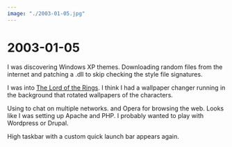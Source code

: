 ```yaml
---
image: "./2003-01-05.jpg"
---
```


# 2003-01-05

I was discovering Windows XP themes. Downloading random <W page="MSSTYLES"
text=".msstyles"/> files from the internet and patching a .dll to skip checking
the style file signatures.

I was into [The Lord of the Rings](https://www.imdb.com/title/tt0120737/). I
think I had a wallpaper changer running in the background that rotated
wallpapers of the characters.

Using <W page="Trillian_(software)" text="Trillian"/> to chat on multiple
networks. and Opera for browsing the web. Looks like I was setting up Apache
and PHP. I probably wanted to play with Wordpress or Drupal.

High taskbar with a custom quick launch bar appears again.
